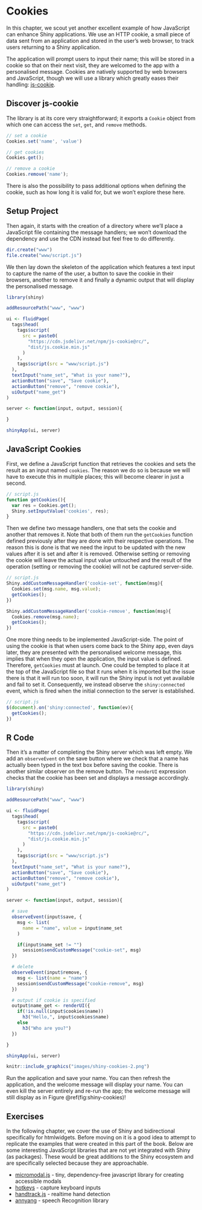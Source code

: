 # Cookies {#shiny-cookies}

In this chapter, we scout yet another excellent example of how JavaScript can enhance Shiny applications. We use an HTTP cookie, a small piece of data sent from an application and stored in the user's web browser, to track users returning to a Shiny application.

The application will prompt users to input their name; this will be stored in a cookie so that on their next visit, they are welcomed to the app with a personalised message. Cookies are natively supported by web browsers and JavaScript, though we will use a library which greatly eases their handling: [js-cookie](https://github.com/js-cookie/js-cookie).

## Discover js-cookie {#shiny-cookies-discover}

The library is at its core very straightforward; it exports a `Cookie` object from which one can access the `set`, `get`, and `remove` methods. 

```js
// set a cookie
Cookies.set('name', 'value')

// get cookies
Cookies.get();

// remove a cookie
Cookies.remove('name');
```

There is also the possibility to pass additional options when defining the cookie, such as how long it is valid for, but we won't explore these here.

## Setup Project {#shiny-cookies-setup}

Then again, it starts with the creation of a directory where we'll place a JavaScript file containing the message handlers; we won't download the dependency and use the CDN\index{CDN} instead but feel free to do differently.

```r
dir.create("www")
file.create("www/script.js")
```

We then lay down the skeleton of the application which features a text input to capture the name of the user, a button to save the cookie in their browsers, another to remove it and finally a dynamic output that will display the personalised message.

```r
library(shiny)

addResourcePath("www", "www")

ui <- fluidPage(
  tags$head(
    tags$script(
      src = paste0(
        "https://cdn.jsdelivr.net/npm/js-cookie@rc/",
        "dist/js.cookie.min.js"
      )
    ),
    tags$script(src = "www/script.js")
  ),
  textInput("name_set", "What is your name?"),
  actionButton("save", "Save cookie"),
  actionButton("remove", "remove cookie"),
  uiOutput("name_get")
)

server <- function(input, output, session){

}

shinyApp(ui, server)
```

## JavaScript Cookies {#shiny-cookies-javascript}

First, we define a JavaScript function that retrieves the cookies and sets the result as an input named `cookies`. The reason we do so is because we will have to execute this in multiple places; this will become clearer in just a second.

```js
// script.js
function getCookies(){
  var res = Cookies.get();
  Shiny.setInputValue('cookies', res);
}
```

Then we define two message handlers, one that sets the cookie and another that removes it. Note that both of them run the `getCookies` function defined previously after they are done with their respective operations. The reason this is done is that we need the input to be updated with the new values after it is set and after it is removed. Otherwise setting or removing the cookie will leave the actual input value untouched and the result of the operation (setting or removing the cookie) will not be captured server-side.

```js
// script.js
Shiny.addCustomMessageHandler('cookie-set', function(msg){
  Cookies.set(msg.name, msg.value);
  getCookies();
})

Shiny.addCustomMessageHandler('cookie-remove', function(msg){
  Cookies.remove(msg.name);
  getCookies();
})
```

One more thing needs to be implemented JavaScript-side. The point of using the cookie is that when users come back to the Shiny app, even days later, they are presented with the personalised welcome message, this implies that when they open the application, the input value is defined. Therefore, `getCookies` must at launch. One could be tempted to place it at the top of the JavaScript file so that it runs when it is imported but the issue there is that it will run too soon, it will run the Shiny input is not yet available and fail to set it. Consequently, we instead observe the `shiny:connected` event, which is fired when the initial connection to the server is established.

```js
// script.js
$(document).on('shiny:connected', function(ev){
  getCookies();
})
```

## R Code {#shiny-cookies-r-code}

Then it's a matter of completing the Shiny server which was left empty. We add an `observeEvent` on the save button where we check that a name has actually been typed in the text box before saving the cookie. There is another similar observer on the remove button. The `renderUI` expression checks that the cookie has been set and displays a message accordingly.

```r
library(shiny)

addResourcePath("www", "www")

ui <- fluidPage(
  tags$head(
    tags$script(
      src = paste0(
        "https://cdn.jsdelivr.net/npm/js-cookie@rc/",
        "dist/js.cookie.min.js"
      )
    ),
    tags$script(src = "www/script.js")
  ),
  textInput("name_set", "What is your name?"),
  actionButton("save", "Save cookie"),
  actionButton("remove", "remove cookie"),
  uiOutput("name_get")
)

server <- function(input, output, session){

  # save
  observeEvent(input$save, {
    msg <- list(
      name = "name", value = input$name_set
    )

    if(input$name_set != "")
      session$sendCustomMessage("cookie-set", msg)
  })

  # delete
  observeEvent(input$remove, {
    msg <- list(name = "name")
    session$sendCustomMessage("cookie-remove", msg)
  })

  # output if cookie is specified
  output$name_get <- renderUI({
    if(!is.null(input$cookies$name))
      h3("Hello,", input$cookies$name)
    else
      h3("Who are you?")
  })

}

shinyApp(ui, server)
```

```r
knitr::include_graphics("images/shiny-cookies-2.png")
```

Run the application and save your name. You can then refresh the application, and the welcome message will display your name. You can even kill the server entirely and re-run the app; the welcome message will still display as in Figure \@ref(fig:shiny-cookies)!

## Exercises {#shiny-cookies-exercises}

In the following chapter, we cover the use of Shiny and bidirectional specifically for htmlwidgets. Before moving on it is a good idea to attempt to replicate the examples that were created in this part of the book. Below are some interesting JavaScript libraries that are not yet integrated with Shiny (as packages). These would be great additions to the Shiny ecosystem and are specifically selected because they are approachable.

- [micromodal.js](https://github.com/Ghosh/micromodal) - tiny, dependency-free javascript library for creating accessible modals
- [hotkeys](https://github.com/jaywcjlove/hotkeys) - capture keyboard inputs
- [handtrack.js](https://github.com/victordibia/handtrack.js) - realtime hand detection
- [annyang](https://github.com/TalAter/annyang) - speech Recognition library 
